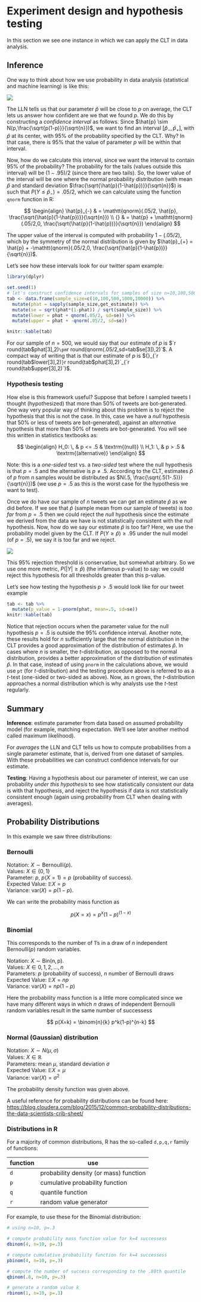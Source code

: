 # Experiment design and hypothesis testing

In this section we see one instance in which we can apply the CLT in data analysis.

## Inference

One way to think about how we use probability in data analysis (statistical and machine learning) is like this:

![](img/inference.png)

The LLN tells us that our parameter $\hat{p}$ will be close to $p$ on average, the CLT lets us answer how confident are we that we found $p$. We do this by constructing a _confidence interval_ as follows. Since $\hat{p} \sim N(p,\frac{\sqrt{p(1-p)}}{\sqrt{n}})$, we want to find an interval $[\hat{p}_{-}, \hat{p}_{+}]$, with $\hat{p}$ at its center, with 95% of the probability specified by the CLT. Why? In that case, there is 95% that the value of parameter $p$ will be within that interval.

Now, how do we calculate this interval, since we want the interval to contain 95% of the probability? The probability for the tails (values outside this interval) will be $(1-.95)/2$ (since there are two tails). 
So, the lower value of the interval will be one where the normal probability distribution (with mean $\hat{p}$ and standard deviation $\frac{\sqrt{\hat{p}(1-\hat{p})}}{\sqrt{n}}$) is such that $P(Y \leq \hat{p}_{-}) = .05/2$, which we can calculate using the function `qnorm` function in R: 

$$
\begin{align}
\hat{p}_{-} & = \mathtt{qnorm}(.05/2, \hat{p}, \frac{\sqrt{\hat{p}(1-\hat{p})}}{\sqrt{n}}) \\
{} & = \hat{p} + \mathtt{qnorm}(.05/2,0, \frac{\sqrt{\hat{p}(1-\hat{p})}}{\sqrt{n}})
\end{align}
$$

The upper value of the interval is computed with probability $1-(.05/2)$, which by the symmetry of the normal distribution is given by $\hat{p}_{+} = \hat{p} + -\mathtt{qnorm}(.05/2,0, \frac{\sqrt{\hat{p}(1-\hat{p})}}{\sqrt{n}})$.

Let's see how these intervals look for our twitter spam example:

```r
library(dplyr)

set.seed(1)
# let's construct confidence intervals for samples of size n=10,100,500,1000,10000
tab <- data.frame(sample_size=c(10,100,500,1000,10000)) %>%
  mutate(phat = sapply(sample_size,get_estimate)) %>%
  mutate(se = sqrt(phat*(1-phat)) / sqrt(sample_size)) %>%
  mutate(lower = phat + qnorm(.05/2, sd=se)) %>%
  mutate(upper = phat + -qnorm(.05/2, sd=se))

knitr::kable(tab)
```

For our sample of $n=500$, we would say that our estimate of $p$ is $`r round(tab$phat[3],2)` \pm `r round(qnorm(.05/2,sd=tab$se[3]),2)`$. A compact way of writing that is that our estimate of $p$ is ${}_{`r round(tab$lower[3],2)`}`r round(tab$phat[3],2)`_{`r round(tab$upper[3],2)`}$.  

### Hypothesis testing

How else is this framework useful? Suppose that before I sampled tweets I thought (hypothesized) that more than 50% of tweets are bot-generated. One way very popular way of thinking about this problem is to reject the hypothesis that this is not the case. In this, case we have a _null_ hypothesis that 50% or less of tweets are bot-generated), against an _alternative_ hypothesis that more than 50% of tweets are bot-generated. You will see this written in statistics textbooks as:

$$
\begin{align}
H_0: \, & p <= .5 & \textrm{(null)} \\
H_1: \, & p > .5 & \textrm{(alternative)}
\end{align}
$$

Note: this is a _one-sided_ test vs. a _two-sided_ test where the null hypothesis is that $p=.5$ and the alternative is $p \neq .5$. According to the CLT, estimates $\hat{p}$ of $p$ from $n$ samples would be distributed as $N(.5, \frac{\sqrt{.5(1-.5)}}{\sqrt{n}})$ (we use $p=.5$ as this is the worst case for the hypothesis we want to test).

Once we do have our sample of $n$ tweets we can get an estimate $\hat{p}$ as we did before. If we see that $\hat{p}$ (sample mean from our sample of tweets) is _too far_ from $p=.5$ then we could reject the _null_ hypothesis since the estimate we derived from the data we have is not statistically consistent with the _null_ hypothesis. Now, how do we say our estimate $\hat{p}$ is too far? Here, we use the probability model given by the CLT. If $P(Y \geq \hat{p}) \geq .95$ under the null model (of $p=.5$), we say it is too far and we reject.

![](img/testing.png)

This 95% rejection threshold is conservative, but somewhat arbitrary. So we use one more metric, $P(|Y| \geq \hat{p})$ (the infamous p-value) to say: we could reject this hypothesis for all thresholds greater than this p-value.

Let's see how testing the hypothesis $p > .5$ would look like for our tweet example

```r
tab <- tab %>%
  mutate(p_value = 1-pnorm(phat, mean=.5, sd=se))
knitr::kable(tab)
```

Notice that rejection occurs when the parameter value for the null hypothesis $p=.5$ is outside the 95% confidence interval. Another note, these results hold for $n$ sufficiently large that the normal distribution in the CLT provides a good approximation of the distribution of estimates $\hat{p}$. In cases where $n$ is smaller, the $t$-distribution, as opposed to the normal distribution, provides a better approximation of the distribution of estimates $\hat{p}$. In that case, instead of using `pnorm` in the calculations above, we would use `pt` (for $t$-distribution) and the testing procedure above is referred to as a $t$-test (one-sided or two-sided as above). Now, as $n$ grows, the $t$-distribution approaches a normal distribution which is why analysts use the $t$-test regularly.  

## Summary

**Inference**: estimate parameter from data based on assumed probability model (for example, matching expectation. We'll see later another method called maximum likelihood).

For _averages_ the LLN and CLT tells us how to compute probabilities from a single parameter estimate, that is, derived from one dataset of samples. With these probabilities we can construct confidence intervals for our estimate.

**Testing**: Having a hypothesis about our parameter of interest, we can use probability _under this hypothesis_ to see how statistically consistent our data is with that hypothesis, and reject the hypothesis if data is not statistically consistent enough (again using probability from CLT when dealing with averages).

## Probability Distributions

In this example we saw three distributions:

### Bernoulli

Notation: $X \sim \mathrm{Bernoulli}(p)$.  
Values: $X \in \{0,1\}$  
Parameter: $p$, $p(X=1)=p$ (probability of success).  
Expected Value: $\mathbb{E} X = p$  
Variance: $\mathrm{var}(X) = p(1-p)$.

We can write the probability mass function as 

$$
p(X=x)=p^x(1-p)^{(1-x)}
$$

### Binomial

This corresponds to the number of $1$'s in a draw of $n$ independent $\mathrm{Bernoulli}(p)$ random variables.

Notation: $X \sim \mathrm{Bin(n,p)}$.  
Values: $X \in 0,1,2,\ldots,n$  
Parameters: $p$ (probability of success), $n$ number of Bernoulli draws  
Expected Value: $\mathbb{E} X=np$  
Variance: $\mathrm{var}(X) = np(1-p)$

Here the probability mass function is a little more complicated since we have many different ways in which $n$ draws of independent Bernoulli random variables result in the same number of successess 

$$
p(X=k) = \binom{n}{k} p^k(1-p)^{n-k}
$$

### Normal (Gaussian) distribution

Notation: $X \sim N(\mu,\sigma)$  
Values: $X \in \mathbb{R}$  
Parameters: mean $\mu$, standard deviation $\sigma$  
Expected Value: $\mathbb{E} X = \mu$  
Variance: $\mathrm{var}(X) = \sigma^2$

The probability density function was given above.

A useful reference for probability distributions can be found here: [https://blog.cloudera.com/blog/2015/12/common-probability-distributions-the-data-scientists-crib-sheet/](https://blog.cloudera.com/blog/2015/12/common-probability-distributions-the-data-scientists-crib-sheet/)

### Distributions in R

For a majority of common distributions, R has the so-called `d,p,q,r` family of functions:

| function | use |
|----------|-----|
| `d` | probability density (or mass) function |
| `p` | cumulative probability function |
| `q` | quantile function |
| `r` | random value generator |

For example, to use these for the Binomial distribution:

```r
# using n=10, p=.3

# compute probability mass function value for k=4 successess
dbinom(4, n=10, p=.3)

# compute cumulative probability function for k=4 successess
pbinom(4, n=10, p=.3)

# compute the number of success corresponding to the .80th quantile
qbinom(.8, n=10, p=.3)

# generate a random value k
rbinom(1, n=10, p=.3)
```


